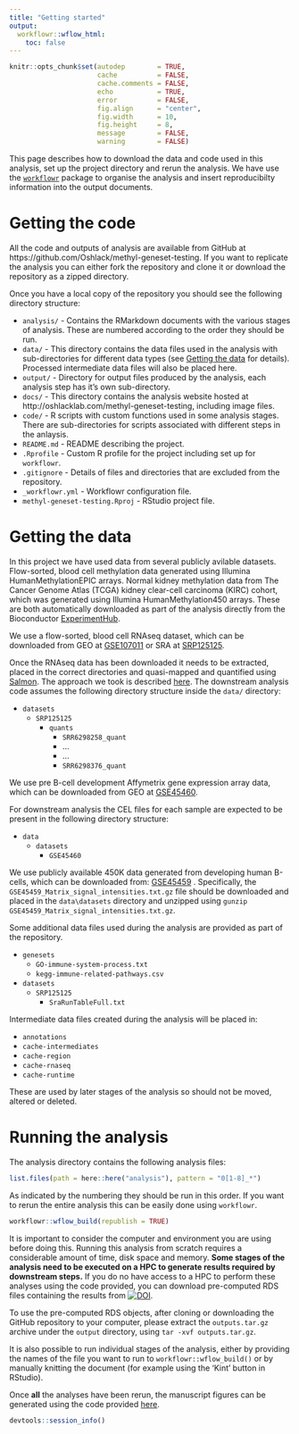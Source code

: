 ```yaml
---
title: "Getting started"
output:
  workflowr::wflow_html:
    toc: false
---
```


```r
knitr::opts_chunk$set(autodep        = TRUE,
                      cache          = FALSE,
                      cache.comments = FALSE,
                      echo           = TRUE,
                      error          = FALSE,
                      fig.align      = "center",
                      fig.width      = 10,
                      fig.height     = 8,
                      message        = FALSE,
                      warning        = FALSE)
```

This page describes how to download the data and code used in this analysis,
set up the project directory and rerun the analysis. We have use the
[`workflowr`][workflowr] package to organise the analysis and insert
reproducibilty information into the output documents. 

Getting the code {#code}
================

All the code and outputs of analysis are available from GitHub at 
https://github.com/Oshlack/methyl-geneset-testing. If you want to replicate the 
analysis you can either fork the repository and clone it or download the 
repository as a zipped directory.

Once you have a local copy of the repository you should see the following
directory structure:

* `analysis/` - Contains the RMarkdown documents with the various stages of
  analysis. These are numbered according to the order they should be run.
* `data/` - This directory contains the data files used in the analysis with
  sub-directories for different data types (see [Getting the data](#data) for
  details). Processed intermediate data files will also be placed here.
* `output/` - Directory for output files produced by the analysis, each analysis
  step has it's own sub-directory.
* `docs/` - This directory contains the analysis website hosted at 
  http://oshlacklab.com/methyl-geneset-testing, including image files.
* `code/` - R scripts with custom functions used in some analysis stages. There
  are sub-directories for scripts associated with different steps in the 
  anlaysis.
* `README.md` - README describing the project.
* `.Rprofile` - Custom R profile for the project including set up for 
  `workflowr`.
* `.gitignore` - Details of files and directories that are excluded from the
  repository.
* `_workflowr.yml` - Workflowr configuration file.
* `methyl-geneset-testing.Rproj` - RStudio project file.


Getting the data {#data}
================

In this project we have used data from several publicly avilable datasets. 
Flow-sorted, blood cell methylation data generated using Illumina 
HumanMethylationEPIC arrays. Normal kidney methylation data from The Cancer
Genome Atlas (TCGA) kidney clear-cell carcinoma (KIRC) cohort, which was 
generated using Illumina HumanMethylation450 arrays. These are both 
automatically downloaded as part of the analysis directly from the Bioconductor
[ExperimentHub](expt-hub). 

We use a flow-sorted, blood cell RNAseq dataset,
which can be downloaded from GEO at [GSE107011](geo-rnaseq) or SRA at 
[SRP125125](sra-rnaseq).

Once the RNAseq data has been downloaded it needs to be extracted, placed in the 
correct directories and quasi-mapped and quantified using [Salmon](https://combine-lab.github.io/salmon/). The approach we took is 
described [here](expressionGenesets.html). The downstream analysis code assumes 
the following directory structure inside the `data/` directory:

* `datasets`
    * `SRP125125`
        * `quants`
            * `SRR6298258_quant`
            * ...
            * ...
            * `SRR6298376_quant`

We use pre B-cell development Affymetrix gene expression array data, 
which can be downloaded from GEO at [GSE45460](https://www.ncbi.nlm.nih.gov/geo/query/acc.cgi?acc=GSE45460).

For downstream analysis the CEL files for each sample are expected to be present 
in the following directory structure:

* `data`
    * `datasets`
        * `GSE45460`
       
We use publicly available 450K data generated from developing human B-cells,
which can be downloaded from: [GSE45459](https://www.ncbi.nlm.nih.gov/geo/query/acc.cgi?acc=GSE45459) .
Specifically, the `GSE45459_Matrix_signal_intensities.txt.gz` file should be 
downloaded and placed in the `data\datasets` directory and unzipped using `gunzip GSE45459_Matrix_signal_intensities.txt.gz`. 

Some additional data files used during the analysis are provided as part of the
repository. 

* `genesets`
    * `GO-immune-system-process.txt`
    * `kegg-immune-related-pathways.csv`
* `datasets`
    * `SRP125125`
        * `SraRunTableFull.txt`
        
Intermediate data files created during the analysis will be placed in: 

* `annotations`
* `cache-intermediates`
* `cache-region`
* `cache-rnaseq`
* `cache-runtime`

These are used by later stages of the analysis so should not be moved, altered 
or deleted.

Running the analysis {#analysis}
====================

The analysis directory contains the following analysis files:

```r
list.files(path = here::here("analysis"), pattern = "0[1-8]_*")
```

As indicated by the numbering they should be run in this order. If you want to
rerun the entire analysis this can be easily done using `workflowr`.

```r
workflowr::wflow_build(republish = TRUE)
```

It is important to consider the computer and environment you are using before
doing this. Running this analysis from scratch requires a considerable amount
of time, disk space and memory. **Some stages of the analysis need to be executed
on a HPC to generate results required by downstream steps.** If you do no have 
access to a HPC to perform these analyses using the code provided, you can 
download pre-computed RDS files containing the results from [![DOI](https://zenodo.org/badge/DOI/10.5281/zenodo.4706148.svg)](https://doi.org/10.5281/zenodo.4706148).

To use the pre-computed RDS objects, after cloning or downloading the GitHub repository to your computer, please extract the `outputs.tar.gz` archive under the `output` directory, using `tar -xvf outputs.tar.gz`.

It is also possible to run individual stages of the analysis, either by
providing the names of the file you want to run to `workflowr::wflow_build()` or
by manually knitting the document (for example using the 'Kint' button in
RStudio).

Once **all** the analyses have been rerun, the manuscript figures can be generated
using the code provided [here](figures.html). 

[expt-hub]: https://bioconductor.org/packages/release/bioc/html/ExperimentHub.html "ExperimentHub"
[geo-rnaseq]: https://www.ncbi.nlm.nih.gov/geo/query/acc.cgi?acc=GSE107011 "GSE107011"
[sra-rnaseq]: https://www.ncbi.nlm.nih.gov/sra?term=SRP125125 "SRP125125"
[workflowr]: https://jdblischak.github.io/workflowr/ "Workflowr"

```r
devtools::session_info()
```
